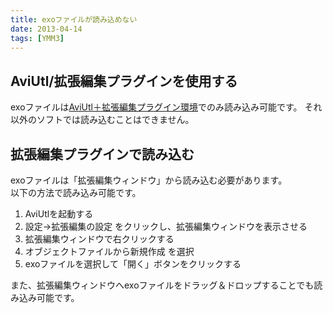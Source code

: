 ```yaml
---
title: exoファイルが読み込めない
date: 2013-04-14
tags: [YMM3]
---
```

## AviUtl/拡張編集プラグインを使用する
exoファイルは[AviUtl＋拡張編集プラグイン環境](../h2013419141843315/)でのみ読み込み可能です。
それ以外のソフトでは読み込むことはできません。

## 拡張編集プラグインで読み込む
exoファイルは「拡張編集ウィンドウ」から読み込む必要があります。  
以下の方法で読み込み可能です。

1. AviUtlを起動する
1. 設定→拡張編集の設定 をクリックし、拡張編集ウィンドウを表示させる
1. 拡張編集ウィンドウで右クリックする
1. オブジェクトファイルから新規作成 を選択
1. exoファイルを選択して「開く」ボタンをクリックする

また、拡張編集ウィンドウへexoファイルをドラッグ＆ドロップすることでも読み込み可能です。